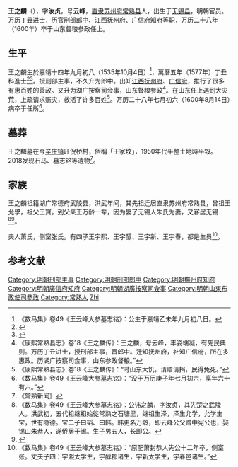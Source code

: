 {{Otheruses|王之麟}}
{{明清人物信息框
| 姓名 = 王之麟
| 原名 =
| 圖片名稱= 
| 圖片大小 =
| 圖片說明 = 
| 最高職務 = 山東布政使司督糧參政
| 國家 = 大明 
| 爵位 =
| 籍貫 = [[南直隶|直隶]][[苏州府|苏州府]][[常熟县|常熟县]]
| 族裔 = 
| 字號 = 字汝貞，號雲峰
| 諡號 =
| 出生日期 = 嘉靖十四年（1535年）
| 出生地點 =
| 逝世日期 = 萬曆二十八年（1600年）
| 逝世地點 =
| 墓葬 =
| 配偶 = 
| 親屬 = 
| 出身 =
* 應天府鄉試第八十八名
* 萬曆五年丁丑科進士出身
| 經歷 =
| 著作 =  
}}
'''王之麟'''（{{bd|1535年|10月4日|1600年|8月14日|catIdx = W王}}），字'''汝贞'''，号'''云峰'''，[[南直隶|直隶]][[苏州府|苏州府]][[常熟县|常熟县]]人，出生于[[无锡县|无锡县]]，明朝官员。万历丁丑进士，历官刑部郎中、江西抚州府、广信府知府等职，万历二十八年（1600年）卒于山东督粮参政任上。

== 生平 ==
王之麟生於嘉靖十四年九月初八（1535年10月4日）<ref>《数马集》卷49《王云峰大参墓志铭》：公生于嘉靖乙未年九月初八日。</ref>，萬曆五年（1577年）丁丑科進士<ref>{{Cite book|title=《皇明贡举考》卷五|last=（明）[[张朝瑞|张朝瑞]]|first=|publisher=《续修四库全书》史部第828册|year=|isbn=|location=|pages=}}</ref><ref>{{Cite book|title=贡举志五种 上|last=鲁小俊，江俊伟著|first=|publisher=武汉：武汉大学出版社|year=2009|isbn=978-7-307-07043-1|location=|pages=}}</ref>。授刑部主事，不久升为郎中。出知[[江西|江西]][[抚州府|抚州府]]、[[广信府|广信府]]，推行了很多有惠百姓的善政。又升为湖广按察司佥事，山东督粮参政<ref>《康熙常熟县志》卷18《王之麟传》：王之麟，号云峰，丰姿端凝，有先民典则。万历丁丑进士，授刑部主事，晋郎中。迁知抚州府，补知广信府，所在多惠政。历湖广按察司佥事，山东参政督粮。”</ref>。在山东任上遇到大灾荒，上疏请求赈灾，救活了许多百姓<ref>《康熙常熟县志》卷18《王之麟传》：“时山东大饥，请赠请捐，民得免死。”</ref>。万历二十八年七月初六（1600年8月14日）病卒于任所<ref>《数马集》卷49《王云峰大参墓志铭》：“没于万历庚子年七月初六，享年六十有六。”</ref>。

==墓葬==
王之麟墓在今[[辛庄镇|辛庄镇]]旺倪桥村，俗稱「王家坟」，1950年代平整土地時平毀。2018发现石马、墓志铭等遺物<ref>《常熟新闻》</ref>。

== 家族 ==
王之麟祖籍湖广常德府武陵县，洪武年间，其先祖迁居直隶苏州府常熟县，曾祖王允學，祖父王寶。到父亲王万龄一辈，因为娶了无锡人朱氏为妻，又客居无锡<ref>《数马集》卷49《王云峰大参墓志铭》：公讳之麟，字汝贞，其先楚之武陵人。洪武初，五代祖继祖始徙常熟之石塘里，继祖生泽，泽生允学，允学生宝，世有隐德。宝二子曰韬、曰韩。韩更名万龄，即云峰公父赠中宪公也，娶锡山朱恭人，遂侨居于锡。生子男五人，长即公。</ref><ref>{{Cite book|title=天一阁藏明代科举录选刊 登科录 点校本|last=龚延明主编|first=|publisher=宁波出版社|year=2016|isbn=978-7-5526-2320-8|location=宁波|pages=|quote=《天一閣藏明代科舉錄選刊.登科錄》之《萬曆五年丁丑科登科錄》}}</ref>。

夫人萧氏，侧室张氏。有四子王宇熙、王宇醇、王宇新、王宇春，都是生员<ref>《数马集》卷49《王云峰大参墓志铭》：“原配萧封恭人先公十二年卒，侧室张。丈夫子四：宇熙太学生，宇醇郡诸生，宇新太学生，宇春邑诸生。”</ref>。

== 参考文献 ==
{{reflist|2}}

{{start box}}
{{s-off}}
{{s-before|[[俞嘉言|俞嘉言]]}}
{{s-title|明朝廣信府知府|萬曆年間}}
{{s-after|[[陶允宜|陶允宜]]}}
{{end box}}

{{萬曆五年丁丑科殿試金榜}}
{{Authority control}}
{{DEFAULTSORT:Wang王}}
[[Category:明朝刑部主事|Category:明朝刑部主事]]
[[Category:明朝刑部郎中|Category:明朝刑部郎中]]
[[Category:明朝撫州府知府|Category:明朝撫州府知府]]
[[Category:明朝廣信府知府|Category:明朝廣信府知府]]
[[Category:明朝湖廣按察司僉事|Category:明朝湖廣按察司僉事]]
[[Category:明朝山東布政使司參政|Category:明朝山東布政使司參政]]
[[Category:常熟人|Category:常熟人]]
[[Category:王姓|Zhi]]